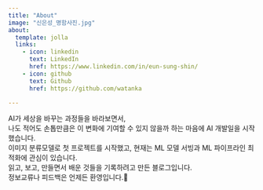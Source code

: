 ```yaml
---
title: "About"
image: "신은성_명함사진.jpg"
about:
  template: jolla
  links:
    - icon: linkedin
      text: LinkedIn
      href: https://www.linkedin.com/in/eun-sung-shin/
    - icon: github
      text: Github
      href: https://github.com/watanka

---
```

AI가 세상을 바꾸는 과정들을 바라보면서,   
나도 적어도 손톱만큼은 이 변화에 기여할 수 있지 않을까 하는 마음에 AI 개발일을 시작했습니다.  
이미지 분류모델로 첫 프로젝트를 시작했고, 현재는 ML 모델 서빙과 ML 파이프라인 최적화에 관심이 있습니다.  
읽고, 보고, 만들면서 배운 것들을 기록하려고 만든 블로그입니다.  
정보교류나 피드백은 언제든 환영입니다.🤗


